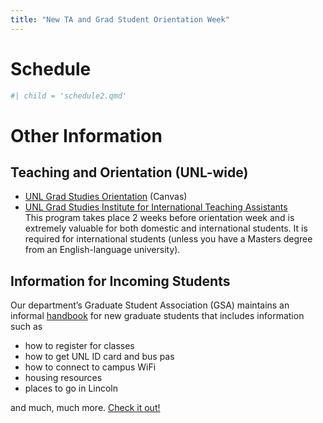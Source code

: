 ```yaml
---
title: "New TA and Grad Student Orientation Week"
---
```


# Schedule

```r
#| child = 'schedule2.qmd'
```


# Other Information

::: {.callout-note .column-page}
## Teaching and Orientation (UNL-wide)

- [UNL Grad Studies Orientation](https://www.unl.edu/gradstudies/welcome) (Canvas)
- [UNL Grad Studies Institute for International Teaching Assistants](https://www.unl.edu/gradstudies/professional-development/teaching-development/ita)    
This program takes place 2 weeks before orientation week and is extremely valuable for both domestic and international students. It is required for international students (unless you have a Masters degree from an English-language university). 
:::

::: {.callout-note .column-page}
## Information for Incoming Students

Our department's Graduate Student Association (GSA) maintains an informal [handbook](https://unl-statistics.github.io/IncomingStudentHandbook/) for new graduate students that includes information such as 

- how to register for classes
- how to get UNL ID card and bus pas
- how to connect to campus WiFi
- housing resources
- places to go in Lincoln

and much, much more. [Check it out!](https://unl-statistics.github.io/IncomingStudentHandbook/)

:::
